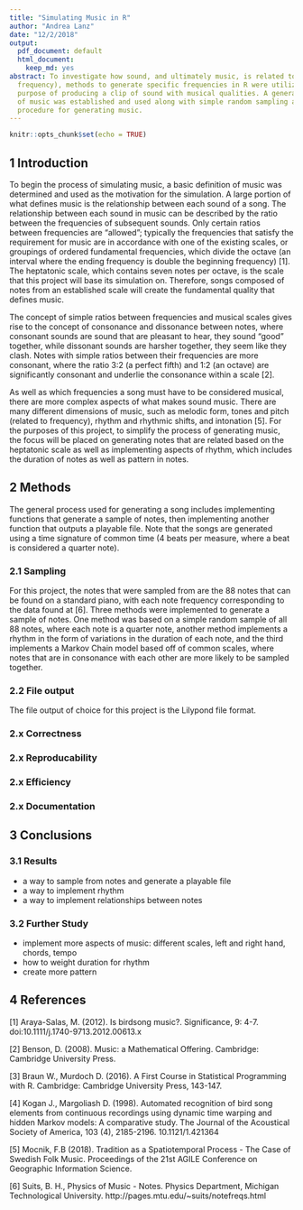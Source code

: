 ```yaml
---
title: "Simulating Music in R"
author: "Andrea Lanz"
date: "12/2/2018"
output:
  pdf_document: default
  html_document:
    keep_md: yes
abstract: To investigate how sound, and ultimately music, is related to data (specifically
  frequency), methods to generate specific frequencies in R were utilized for the
  purpose of producing a clip of sound with musical qualities. A general definition
  of music was established and used along with simple random sampling and a Markov Chain model to implement a
  procedure for generating music.
---
```


```r
knitr::opts_chunk$set(echo = TRUE)
```

## 1  Introduction
  To begin the process of simulating music, a basic definition of music was determined and used as the motivation for the simulation. A large portion of what defines music is the relationship between each sound of a song. The relationship between each sound in music can be described by the ratio between the frequencies of subsequent sounds. Only certain ratios between frequencies are "allowed"; typically the frequencies that satisfy the requirement for music are in accordance with one of the existing scales, or groupings of ordered fundamental frequencies, which divide the octave (an interval where the ending frequency is double the beginning frequency) [1]. The heptatonic scale, which contains seven notes per octave, is the scale that this project will base its simulation on. Therefore, songs composed of notes from an established scale will create the fundamental quality that defines music.

The concept of simple ratios between frequencies and musical scales gives rise to the concept of consonance and dissonance between notes, where consonant sounds are sound that are pleasant to hear, they sound "good" together, while dissonant sounds are harsher together, they seem like they clash. Notes with simple ratios between their frequencies  are more consonant, where the ratio 3:2 (a perfect fifth) and 1:2 (an octave) are significantly consonant and underlie the consonance within a scale [2].

As well as which frequencies a song must have to be considered musical, there are more complex aspects of what makes sound music. There are many different dimensions of music, such as melodic form, tones and pitch (related to frequency), rhythm and rhythmic shifts, and intonation [5]. For the purposes of this project, to simplify the process of generating music, the focus will be placed on generating notes that are related based on the heptatonic scale as well as implementing aspects of rhythm, which includes the duration of notes as well as pattern in notes.

## 2 Methods
The general process used for generating a song includes implementing functions that generate a sample of notes, then implementing another function that outputs a playable file. Note that the songs are generated using a time signature of common time (4 beats per measure, where a beat is considered a quarter note). 

### 2.1 Sampling 
For this project, the notes that were sampled from are the 88 notes that can be found on a standard piano, with each note frequency corresponding to the data found at [6]. Three methods were implemented to generate a sample of notes. One method was based on a simple random sample of all 88 notes, where each note is a quarter note, another method implements a rhythm in the form of variations in the duration of each note, and the third implements a Markov Chain model based off of common scales, where notes that are in consonance with each other are more likely to be sampled together.

### 2.2 File output
The file output of choice for this project is the Lilypond file format. 

### 2.x Correctness

### 2.x Reproducability

### 2.x Efficiency

### 2.x Documentation

## 3 Conclusions

### 3.1 Results
 - a way to sample from notes and generate a playable file
 - a way to implement rhythm
 - a way to implement relationships between notes

### 3.2 Further Study
 - implement more aspects of music: different scales, left and right hand, chords, tempo
 - how to weight duration for rhythm
 - create more pattern

## 4 References

[1] Araya-Salas, M. (2012). Is birdsong music?. Significance, 9: 4-7. doi:10.1111/j.1740-9713.2012.00613.x

[2] Benson, D. (2008). Music: a Mathematical Offering. Cambridge: Cambridge University Press.

[3] Braun W., Murdoch D. (2016). A First Course in Statistical Programming with R. Cambridge: Cambridge University Press, 143-147.

[4] Kogan J., Margoliash D. (1998). Automated recognition of bird song elements from continuous recordings using dynamic time warping and hidden Markov models: A comparative study. The Journal of the Acoustical Society of America, 103 (4), 2185-2196. 10.1121/1.421364

[5] Mocnik, F.B (2018). Tradition as a Spatiotemporal Process - The Case of Swedish Folk Music. Proceedings of the 21st AGILE Conference on Geographic Information Science.

[6] Suits, B. H., Physics of Music - Notes. Physics Department, Michigan Technological University. http://pages.mtu.edu/~suits/notefreqs.html